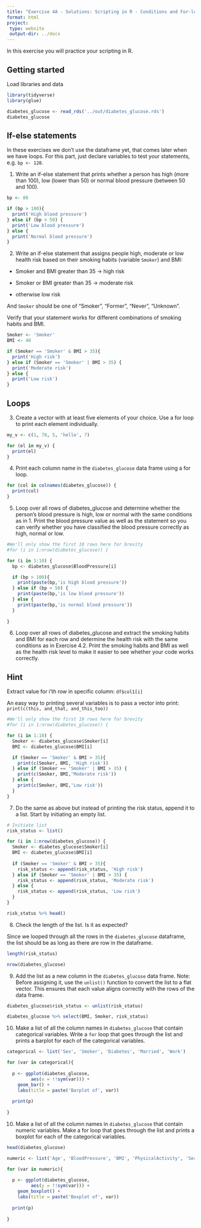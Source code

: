 ```yaml
---
title: "Exercise 4A - Solutions: Scripting in R - Conditions and For-loops"
format: html
project:
 type: website
 output-dir: ../docs
---
```


In this exercise you will practice your scripting in R.

## Getting started

Load libraries and data

```r
library(tidyverse)
library(glue)
```

```r
diabetes_glucose <- read_rds('../out/diabetes_glucose.rds')
diabetes_glucose
```

## If-else statements

In these exercises we don't use the dataframe yet, that comes later when we have loops. For this part, just declare variables to test your statements, e.g. `bp <- 120`.

1.  Write an if-else statement that prints whether a person has high (more than 100), low (lower than 50) or normal blood pressure (between 50 and 100).

```r
bp <- 80

if (bp > 100){
  print('High blood pressure')
} else if (bp < 50) {
  print('Low blood pressure')
} else {
  print('Normal blood pressure')
} 

```

2.  Write an if-else statement that assigns people high, moderate or low health risk based on their smoking habits (variable `Smoker`) and BMI:

-   Smoker and BMI greater than 35 -\> high risk

-   Smoker or BMI greater than 35 -\> moderate risk

-   otherwise low risk

And `Smoker` should be one of "Smoker", "Former", "Never", "Unknown".

Verify that your statement works for different combinations of smoking habits and BMI.

```r
Smoker <- 'Smoker'
BMI <- 40

if (Smoker == 'Smoker' & BMI > 35){
  print('High risk')
} else if (Smoker == 'Smoker' | BMI > 35) {
  print('Moderate risk')
} else {
  print('Low risk')
}

```

## Loops

3.  Create a vector with at least five elements of your choice. Use a for loop to print each element individually.

```r
my_v <- c(1, 78, 5, 'hello', 7)

for (el in my_v) {
  print(el)
}

```

4.  Print each column name in the `diabetes_glucose` data frame using a for loop.

```r
for (col in colnames(diabetes_glucose)) {
  print(col)
}
```

5.  Loop over all rows of diabetes_glucose and determine whether the person's blood pressure is high, low or normal with the same conditions as in 1. Print the blood pressure value as well as the statement so you can verify whether you have classified the blood pressure correctly as high, normal or low. 

```r
#We'll only show the first 10 rows here for brevity
#for (i in 1:nrow(diabetes_glucose)) {

for (i in 1:10) {
  bp <- diabetes_glucose$BloodPressure[i]

  if (bp > 100){
    print(paste(bp,'is high blood pressure'))
  } else if (bp < 50) {
    print(paste(bp,'is low blood pressure'))
  } else {
    print(paste(bp,'is normal blood pressure'))
  } 
  
}
```

6.  Loop over all rows of diabetes_glucose and extract the smoking habits and BMI for each row and determine the health risk with the same conditions as in Exercise 4.2. Print the smoking habits and BMI as well as the health risk level to make it easier to see whether your code works correctly.

::: {.callout-tip collapse="true"}
## Hint

Extract value for i'th row in specific column: `df$col1[i]`

An easy way to printing several variables is to pass a vector into print: `print(c(this, and_that, and_this_too))`
:::

```r
#We'll only show the first 10 rows here for brevity
#for (i in 1:nrow(diabetes_glucose)) {

for (i in 1:10) {
  Smoker <- diabetes_glucose$Smoker[i]
  BMI <- diabetes_glucose$BMI[i]

  if (Smoker == 'Smoker' & BMI > 35){
    print(c(Smoker, BMI, 'High risk'))
  } else if (Smoker == 'Smoker' | BMI > 35) {
    print(c(Smoker, BMI,'Moderate risk'))
  } else {
    print(c(Smoker, BMI,'Low risk'))
  }
}

```

7.  Do the same as above but instead of printing the risk status, append it to a list. Start by initiating an empty list.

```r
# Initiate list
risk_status <- list()
```

```r
for (i in 1:nrow(diabetes_glucose)) {
  Smoker <- diabetes_glucose$Smoker[i]
  BMI <- diabetes_glucose$BMI[i]
    
  if (Smoker == 'Smoker' & BMI > 35){
    risk_status <- append(risk_status, 'High risk')
  } else if (Smoker == 'Smoker' | BMI > 35) {
    risk_status <- append(risk_status, 'Moderate risk')
  } else {
    risk_status <- append(risk_status, 'Low risk')
  }
}

```

```r
risk_status %>% head()
```

8.  Check the length of the list. Is it as expected?

Since we looped through all the rows in the `diabetes_glucose` dataframe, the list should be as long as there are row in the dataframe.

```r
length(risk_status)
```

```r
nrow(diabetes_glucose)
```

9.  Add the list as a new column in the `diabetes_glucose` data frame. Note: Before assigning it, use the `unlist()` function to convert the list to a flat vector. This ensures that each value aligns correctly with the rows of the data frame.

```r
diabetes_glucose$risk_status <- unlist(risk_status)
```

```r
diabetes_glucose %>% select(BMI, Smoker, risk_status)
```

10. Make a list of all the column names in `diabetes_glucose` that contain categorical variables. Write a `for` loop that goes through the list and prints a barplot for each of the categorical variables.

```r
categorical <- list('Sex', 'Smoker', 'Diabetes', 'Married', 'Work')
```

```r
for (var in categorical){
  
  p <- ggplot(diabetes_glucose, 
         aes(x = !!sym(var))) + 
    geom_bar() +
    labs(title = paste('Barplot of', var))
  
  print(p)
  
}
```

10. Make a list of all the column names in `diabetes_glucose` that contain numeric variables. Make a for loop that goes through the list and prints a boxplot for each of the categorical variables.

```r
head(diabetes_glucose)
```

```r
numeric <- list('Age', 'BloodPressure', 'BMI', 'PhysicalActivity', 'Serum_ca2')
```

```r
for (var in numeric){
  
  p <- ggplot(diabetes_glucose, 
         aes(y = !!sym(var))) + 
    geom_boxplot() + 
    labs(title = paste('Boxplot of', var))
  
  print(p)
  
}
```
